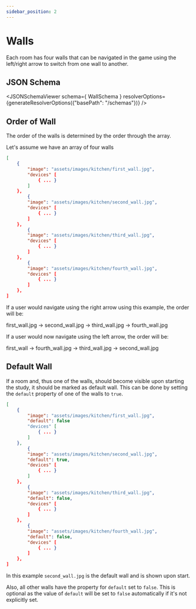 ```yaml
---
sidebar_position: 2
---
```


# Walls

Each room has four walls that can be navigated in the game using the left/right arrow to switch from one wall to another.

## JSON Schema

<JSONSchemaViewer schema={ WallSchema } resolverOptions={generateResolverOptions({"basePath": "/schemas"})} />


## Order of Wall

The order of the walls is determined by the order through the array.

Let's assume we have an array of four walls

```json title="Example Array of four walls"
[
    {
        "image": "assets/images/kitchen/first_wall.jpg",
        "devices" [
            { ... }
        ]
    },
        {
        "image": "assets/images/kitchen/second_wall.jpg",
        "devices" [
            { ... }
        ]
    },
        {
        "image": "assets/images/kitchen/third_wall.jpg",
        "devices" [
            { ... }
        ]
    },
        {
        "image": "assets/images/kitchen/fourth_wall.jpg",
        "devices" [
            { ... }
        ]
    },
]
```

If a user would navigate using the right arrow using this example, the order will be:

first_wall.jpg → second_wall.jpg → third_wall.jpg → fourth_wall.jpg



If a user would now navigate using the left arrow, the order will be:

first_wall → fourth_wall.jpg → third_wall.jpg → second_wall.jpg

## Default Wall

If a room and, thus one of the walls, should become visible upon starting the study, it should be marked as default wall.
This can be done by setting the `default` property of one of the walls to `true`.

```json title="Example Array of four walls with default values"
[
    {
        "image": "assets/images/kitchen/first_wall.jpg",
        "default": false
        "devices" [
            { ... }
        ]
    },
        {
        "image": "assets/images/kitchen/second_wall.jpg",
        "default": true,
        "devices" [
            { ... }
        ]
    },
        {
        "image": "assets/images/kitchen/third_wall.jpg",
        "default": false,
        "devices" [
            { ... }
        ]
    },
        {
        "image": "assets/images/kitchen/fourth_wall.jpg",
        "default": false,
        "devices" [
            { ... }
        ]
    },
]
```

In this example `second_wall.jpg` is the default wall and is shown upon start.

Also, all other walls have the property for `default` set to `false`. This is optional as the value of `default` will be set to `false` automatically if it's not explicitly set.